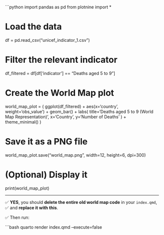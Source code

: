 ```python
import pandas as pd
from plotnine import *

# Load the data
df = pd.read_csv("unicef_indicator_1.csv")

# Filter the relevant indicator
df_filtered = df[df['indicator'] == "Deaths aged 5 to 9"]

# Create the World Map plot
world_map_plot = (
    ggplot(df_filtered)
    + aes(x='country', weight='obs_value')
    + geom_bar()
    + labs(
        title='Deaths aged 5 to 9 (World Map Representation)',
        x='Country',
        y='Number of Deaths'
    )
    + theme_minimal()
)

# Save it as a PNG file
world_map_plot.save("world_map.png", width=12, height=6, dpi=300)

# (Optional) Display it
print(world_map_plot)

---

✅ **YES**, you should **delete the entire old world map code** in your `index.qmd`,  
✅ and **replace it with this**.

✅ Then run:

```bash
quarto render index.qmd --execute=false
